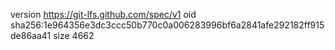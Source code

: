 version https://git-lfs.github.com/spec/v1
oid sha256:1e964356e3dc3ccc50b770c0a006283996bf6a2841afe292182ff915de86aa41
size 4662
